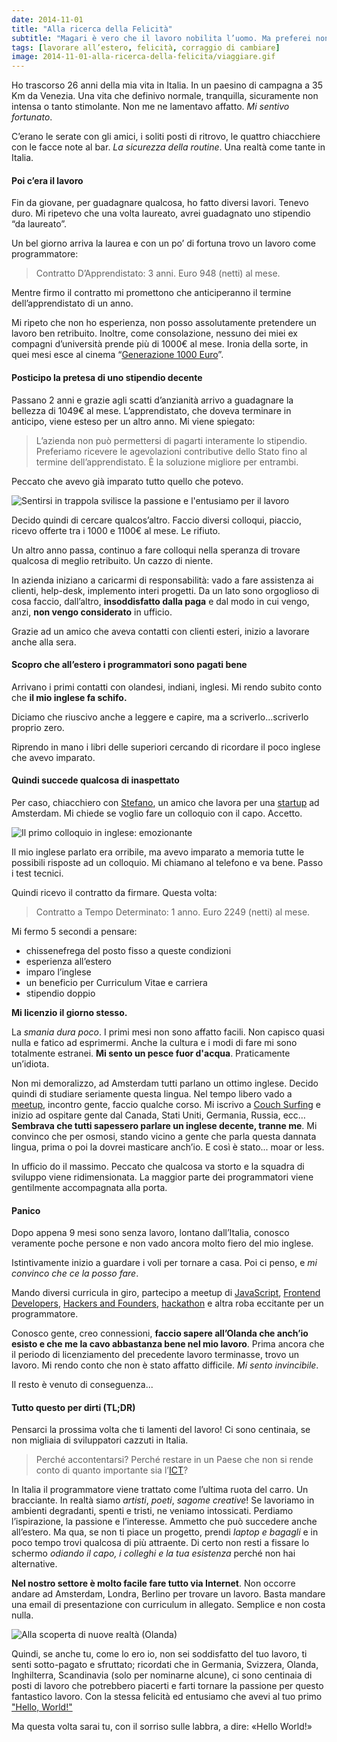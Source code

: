 ```yaml
---
date: 2014-11-01
title: "Alla ricerca della Felicità"
subtitle: "Magari è vero che il lavoro nobilita l’uomo. Ma preferei non diventare simile ad una bestia."
tags: [lavorare all’estero, felicità, corraggio di cambiare]
image: 2014-11-01-alla-ricerca-della-felicita/viaggiare.gif
---
```


Ho trascorso 26 anni della mia vita in Italia. In un paesino di campagna a 35 Km da Venezia. Una vita che definivo normale, tranquilla, sicuramente non intensa o tanto stimolante. Non me ne lamentavo affatto. _Mi sentivo fortunato_.

C’erano le serate con gli amici, i soliti posti di ritrovo, le quattro chiacchiere con le facce note al bar. _La sicurezza della routine_. Una realtà come tante in Italia.

#### Poi c’era il lavoro

Fin da giovane, per guadagnare qualcosa, ho fatto diversi lavori. Tenevo duro. Mi ripetevo che una volta laureato, avrei guadagnato uno stipendio “da laureato”.

Un bel giorno arriva la laurea e con un po’ di fortuna trovo un lavoro come programmatore:

> Contratto D’Apprendistato: 3 anni. Euro 948 (netti) al mese.

Mentre firmo il contratto mi promettono che anticiperanno il termine dell’apprendistato di un anno.

Mi ripeto che non ho esperienza, non posso assolutamente pretendere un lavoro ben retribuito. Inoltre, come consolazione, nessuno dei miei ex compagni d’università prende più di 1000&euro; al mese. Ironia della sorte, in quei mesi esce al cinema “[Generazione 1000 Euro]”.

#### Posticipo la pretesa di uno stipendio decente

Passano 2 anni e grazie agli scatti d’anzianità arrivo a guadagnare la bellezza di 1049&euro; al mese. L’apprendistato, che doveva terminare in anticipo, viene esteso per un altro anno. Mi viene spiegato:

> L’azienda non può permettersi di pagarti interamente lo stipendio. Preferiamo ricevere le agevolazioni contributive dello Stato fino al termine dell’apprendistato. &Egrave; la soluzione migliore per entrambi.

Peccato che avevo già imparato tutto quello che potevo.

![Sentirsi in trappola svilisce la passione e l'entusiamo per il lavoro](/assets/article_images/2014-11-01-alla-ricerca-della-felicita/sfruttato.gif)

Decido quindi di cercare qualcos’altro.
Faccio diversi colloqui, piaccio, ricevo offerte tra i 1000 e 1100&euro; al mese. Le rifiuto.

Un altro anno passa, continuo a fare colloqui nella speranza di trovare qualcosa di meglio retribuito. Un cazzo di niente.

In azienda iniziano a caricarmi di responsabilità: vado a fare assistenza ai clienti, help-desk, implemento interi progetti. Da un lato sono orgoglioso di cosa faccio, dall’altro, **insoddisfatto dalla paga** e dal modo in cui vengo, anzi, **non vengo considerato** in ufficio.

Grazie ad un amico che aveva contatti con clienti esteri, inizio a lavorare anche alla sera.

#### Scopro che all’estero i programmatori sono pagati bene

Arrivano i primi contatti con olandesi, indiani, inglesi.
Mi rendo subito conto che **il mio inglese fa schifo.**

Diciamo che riuscivo anche a leggere e capire, ma a scriverlo...scriverlo proprio zero.

Riprendo in mano i libri delle superiori cercando di ricordare il poco inglese che avevo imparato.

#### Quindi succede qualcosa di inaspettato

Per caso, chiacchiero con [Stefano], un amico che lavora per una [startup] ad Amsterdam. Mi chiede se voglio fare un colloquio con il capo. Accetto.

![Il primo colloquio in inglese: emozionante](/assets/article_images/2014-11-01-alla-ricerca-della-felicita/colloquio.jpg)

Il mio inglese parlato era orribile, ma avevo imparato a memoria tutte le possibili risposte ad un colloquio. Mi chiamano al telefono e va bene. Passo i test tecnici.

Quindi ricevo il contratto da firmare. Questa volta:

> Contratto a Tempo Determinato: 1 anno. Euro 2249 (netti) al mese.

Mi fermo 5 secondi a pensare:

- chissenefrega del posto fisso a queste condizioni
- esperienza all’estero
- imparo l’inglese
- un beneficio per Curriculum Vitae e carriera
- stipendio doppio

**Mi licenzio il giorno stesso.**

La _smania dura poco_. I primi mesi non sono affatto facili. Non capisco quasi nulla e fatico ad esprimermi.
Anche la cultura e i modi di fare mi sono totalmente estranei. **Mi sento un pesce fuor d'acqua**. Praticamente un’idiota.

Non mi demoralizzo, ad Amsterdam tutti parlano un ottimo inglese. Decido quindi di studiare seriamente questa lingua. Nel tempo libero vado a [meetup], incontro gente, faccio qualche corso. Mi iscrivo a [Couch Surfing] e inizio ad ospitare gente dal Canada, Stati Uniti, Germania, Russia, ecc…
**Sembrava che tutti sapessero parlare un inglese decente, tranne me**. Mi convinco che per osmosi, stando vicino a gente che parla questa dannata lingua, prima o poi la dovrei masticare anch’io. E così è stato... moar or less.

In ufficio do il massimo. Peccato che qualcosa va storto e la squadra di sviluppo viene ridimensionata. La maggior parte dei programmatori viene gentilmente accompagnata alla porta.

#### Panico

Dopo appena 9 mesi sono senza lavoro, lontano dall’Italia, conosco veramente poche persone e non vado ancora molto fiero del mio inglese.

Istintivamente inizio a guardare i voli per tornare a casa.
Poi ci penso, e _mi convinco che ce la posso fare_.

Mando diversi curricula in giro, partecipo a meetup di [JavaScript](http://www.meetup.com/AmsterdamJS/), [Frontend Developers](http://www.meetup.com/Frontend-Developer-Meetup-Amsterdam/), [Hackers and Founders](http://hackersandfounders.nl/), [hackathon](http://startupweekend.org/) e altra roba eccitante per un programmatore.

Conosco gente, creo connessioni, **faccio sapere all’Olanda che anch’io esisto e che me la cavo abbastanza bene nel mio lavoro**.
Prima ancora che il periodo di licenziamento del precedente lavoro terminasse, trovo un lavoro.
Mi rendo conto che non è stato affatto difficile. _Mi sento invincibile_.

Il resto è venuto di conseguenza...

#### Tutto questo per dirti (TL;DR)

Pensarci la prossima volta che ti lamenti del lavoro!
Ci sono centinaia, se non migliaia di sviluppatori cazzuti in Italia.

> Perché accontentarsi? Perché restare in un Paese che non si rende conto di quanto importante sia l’[ICT]?

In Italia il programmatore viene trattato come l’ultima ruota del carro. Un bracciante.
In realtà siamo _artisti_, _poeti_, _sagome creative_! Se lavoriamo in ambienti degradanti, spenti e tristi, ne veniamo intossicati. Perdiamo l’ispirazione, la passione e l’interesse.
Ammetto che può succedere anche all’estero. Ma qua, se non ti piace un progetto, prendi _laptop e bagagli_ e in poco tempo trovi qualcosa di più attraente. Di certo non resti a fissare lo schermo _odiando il capo, i colleghi e la tua esistenza_ perché non hai alternative.

**Nel nostro settore è molto facile fare tutto via Internet**. Non occorre andare ad Amsterdam, Londra, Berlino per trovare un lavoro.
Basta mandare una email di presentazione con curriculum in allegato. Semplice e non costa nulla.

![Alla scoperta di nuove realtà (Olanda)](/assets/article_images/2014-11-01-alla-ricerca-della-felicita/baloon.jpg)

Quindi, se anche tu, come lo ero io, non sei soddisfatto del tuo lavoro, ti senti sotto-pagato e sfruttato; ricordati che in Germania, Svizzera, Olanda, Inghilterra, Scandinavia (solo per nominarne alcune), ci sono centinaia di posti di lavoro che potrebbero piacerti e farti tornare la passione per questo fantastico lavoro. Con la stessa felicità ed entusiamo che avevi al tuo primo ["Hello, World!"]

Ma questa volta sarai tu, con il sorriso sulle labbra, a dire: &laquo;Hello World!&raquo;

[ict]: http://it.wikipedia.org/wiki/Tecnologie_dell%27informazione_e_della_comunicazione
[generazione 1000 euro]: http://www.imdb.com/title/tt1272014/
[startup]: https://fitmo.com
[meetup]: http://www.meetup.com
[couch surfing]: https://www.couchsurfing.org
["hello, world!"]: http://it.wikipedia.org/wiki/Hello_world
[stefano]: http://stecb.ninja
